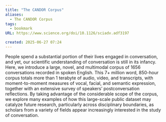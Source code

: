 ```yaml
---
title: "The CANDOR Corpus"
aliases:
  - The CANDOR Corpus
tags:
  - bookmark
URL: https://www.science.org/doi/10.1126/sciadv.adf3197

created: 2025-06-27 07:24
---
```




People spend a substantial portion of their lives engaged in conversation, and yet, our scientific understanding of conversation is still in its infancy. Here, we introduce a large, novel, and multimodal corpus of 1656 conversations recorded in spoken English. This 7+ million word, 850-hour corpus totals more than 1 terabyte of audio, video, and transcripts, with moment-to-moment measures of vocal, facial, and semantic expression, together with an extensive survey of speakers’ postconversation reflections. By taking advantage of the considerable scope of the corpus, we explore many examples of how this large-scale public dataset may catalyze future research, particularly across disciplinary boundaries, as scholars from a variety of fields appear increasingly interested in the study of conversation.

